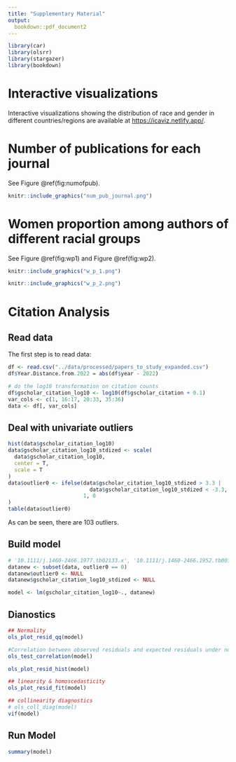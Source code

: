 ```yaml
---
title: "Supplementary Material"
output: 
  bookdown::pdf_document2
---
```


```r
library(car)
library(olsrr)
library(stargazer)
library(bookdown)
```


# Interactive visualizations

Interactive visualizations showing the distribution of race and gender in different countries/regions are available at [https://icaviz.netlify.app/](https://icaviz.netlify.app/).

# Number of publications for each journal

See Figure \@ref(fig:numofpub).

```r
knitr::include_graphics("num_pub_journal.png")
```

# Women proportion among authors of different racial groups

See Figure \@ref(fig:wp1) and Figure \@ref(fig:wp2).


```r
knitr::include_graphics("w_p_1.png")
```

```r
knitr::include_graphics("w_p_2.png")
```


# Citation Analysis
## Read data

The first step is to read data:

```r
df <- read.csv("../data/processed/papers_to_study_expanded.csv")
df$Year.Distance.from.2022 = abs(df$year - 2022)

# do the log10 transformation on citation counts
df$gscholar_citation_log10 <- log10(df$gscholar_citation + 0.1)
var_cols <- c(1, 16:17, 20:33, 35:36)
data <- df[, var_cols]
```

## Deal with univariate outliers

```r
hist(data$gscholar_citation_log10)
data$gscholar_citation_log10_stdized <- scale(
  data$gscholar_citation_log10,
  center = T,
  scale = T
)
data$outlier0 <- ifelse(data$gscholar_citation_log10_stdized > 3.3 | 
                          data$gscholar_citation_log10_stdized < -3.3,
                        1, 0
)
table(data$outlier0)
```

As can be seen, there are 103 outliers. 

## Build model

```r
# '10.1111/j.1460-2466.1977.tb02133.x', '10.1111/j.1460-2466.1952.tb00171.x' These two papers have no gscholar data, and they will be excluded in the following line because its outerlier0 is N/A, not 0. 
datanew <- subset(data, outlier0 == 0)
datanew$outlier0 <- NULL
datanew$gscholar_citation_log10_stdized <- NULL

model <- lm(gscholar_citation_log10~., datanew)
```

## Dianostics

```r
## Normality
ols_plot_resid_qq(model)

#Correlation between observed residuals and expected residuals under normality.
ols_test_correlation(model)

ols_plot_resid_hist(model)

## linearity & homoscedasticity 
ols_plot_resid_fit(model)

## collinearity diagnostics
# ols_coll_diag(model)
vif(model)
```

## Run Model

```r
summary(model)
```
